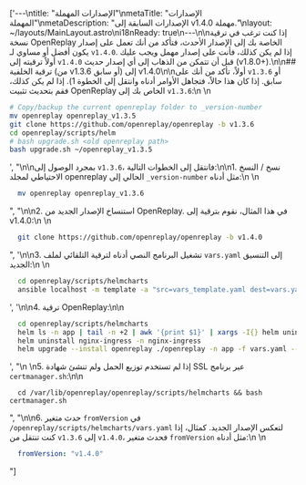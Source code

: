 ['---\ntitle: "الإصدارات المهملة"\nmetaTitle: "الإصدارات المهملة"\nmetaDescription: "الإصدارات السابقة إلى v1.4.0 مهملة."\nlayout: ~/layouts/MainLayout.astro\ni18nReady: true\n---\n\nإذا كنت ترغب في ترقية نسخة OpenReplay الخاصة بك إلى الإصدار الأحدث، فتأكد من أنك تعمل على إصدار يكون أفضل أو مساوي لـ `v1.4.0`. إذا لم يكن كذلك، فأنت على إصدار مهمل ويجب عليك أولاً ترقيته إلى `v1.4.0` قبل أن تتمكن من الذهاب إلى أي إصدار حديث (v1.8.0+).\n\n## ترقية الخلفية (من v1.3.6 أو سابق) إلى v1.4.0\n\nأولاً، تأكد من أنك على `v1.3.6` أو سابق. إذا كان هذا حالاً، فتجاهل الأوامر أدناه وانتقل إلى الخطوة 1). إذا لم يكن كذلك، فقم بتحديث تثبيت OpenReplay الخاص بك إلى `v1.3.6`:\n   \n
```bash 
# Copy/backup the current openreplay folder to _version-number
mv openreplay openreplay_v1.3.5
git clone https://github.com/openreplay/openreplay -b v1.3.6
cd openreplay/scripts/helm
# bash upgrade.sh <old openreplay path>
bash upgrade.sh ~/openreplay_v1.3.5
```
', "\n\nبمجرد الوصول إلى `v1.3.6`، فانتقل إلى الخطوات التالية:\n\n1. نسخ / النسخ الاحتياطي لمجلد openreplay الحالي إلى `_version-number` مثل أدناه:\n   \n  
```bash 
  mv openreplay openreplay_v1.3.6
  ```
", "\n\n2. استنساخ الإصدار الجديد من OpenReplay. في هذا المثال، نقوم بترقية إلى v1.4.0:\n   \n  
```bash 
  git clone https://github.com/openreplay/openreplay -b v1.4.0
  ```
", '\n\n3. تشغيل البرنامج النصي أدناه لترقية التلقائي لملف `vars.yaml` إلى التنسيق الجديد:\n  \n  
```bash
  cd openreplay/scripts/helmcharts
  ansible localhost -m template -a "src=vars_template.yaml dest=vars.yaml" -e @~/openreplay_v1.3.6/scripts/helm/vars.yaml
  ```
', '\n\n4. ترقية OpenReplay:\n\n  
```bash
  cd openreplay/scripts/helmcharts
  helm ls -n app | tail -n +2 | awk '{print $1}' | xargs -I{} helm uninstall {} -n app
  helm uninstall nginx-ingress -n nginx-ingress
  helm upgrade --install openreplay ./openreplay -n app -f vars.yaml --atomic --set forceMigration=true
  ```
', "\n  \n5. إذا لم تستخدم توزيع الحمل ولم تنشئ شهادة SSL عبر برنامج `certmanager.sh`:\n\n  
```
  cd /var/lib/openreplay/openreplay/scripts/helmcharts && bash certmanager.sh
  ```
", "\n\n6. حدث متغير `fromVersion` في `/openreplay/scripts/helmcharts/vars.yaml` لتعكس الإصدار الجديد. كمثال، إذا كنت تنتقل من `v1.3.6` إلى `v1.4.0`، فحدث متغير `fromVersion` مثل أدناه:\n  \n  
```yaml
  fromVersion: "v1.4.0"
  ```
"]
